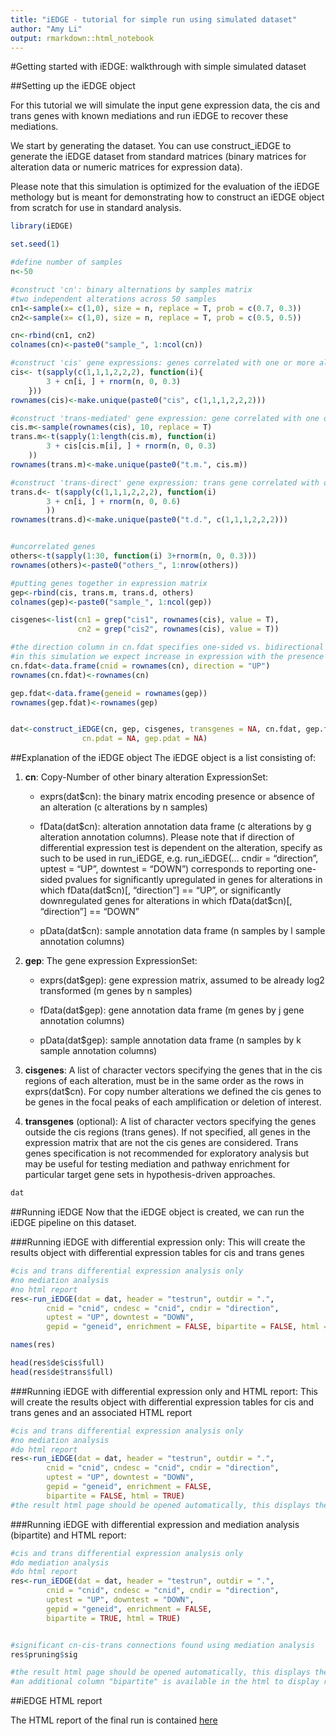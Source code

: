 ```yaml
---
title: "iEDGE - tutorial for simple run using simulated dataset"
author: "Amy Li"
output: rmarkdown::html_notebook
---
```

#Getting started with iEDGE: walkthrough with simple simulated dataset

##Setting up the iEDGE object

For this tutorial we will simulate the input gene expression data, the cis and trans genes with known mediations and run iEDGE to recover these mediations. 

We start by generating the dataset. You can use construct_iEDGE to generate the iEDGE dataset from standard matrices (binary matrices for alteration data or numeric matrices for expression data).  

Please note that this simulation is optimized for the evaluation of the iEDGE methology but is meant for demonstrating how to construct an iEDGE object from scratch for use in standard analysis.

```r

library(iEDGE)

set.seed(1)

#define number of samples
n<-50

#construct 'cn': binary alternations by samples matrix 
#two independent alterations across 50 samples
cn1<-sample(x= c(1,0), size = n, replace = T, prob = c(0.7, 0.3))
cn2<-sample(x= c(1,0), size = n, replace = T, prob = c(0.5, 0.5))

cn<-rbind(cn1, cn2)
colnames(cn)<-paste0("sample_", 1:ncol(cn))

#construct 'cis' gene expressions: genes correlated with one or more alterations in 'cn'
cis<- t(sapply(c(1,1,1,2,2,2), function(i){
		3 + cn[i, ] + rnorm(n, 0, 0.3)
	}))
rownames(cis)<-make.unique(paste0("cis", c(1,1,1,2,2,2)))

#construct 'trans-mediated' gene expression: gene correlated with one or more alteration in 'cn' and mediated through a cis gene
cis.m<-sample(rownames(cis), 10, replace = T)
trans.m<-t(sapply(1:length(cis.m), function(i)
		3 + cis[cis.m[i], ] + rnorm(n, 0, 0.3)
	))
rownames(trans.m)<-make.unique(paste0("t.m.", cis.m))

#construct 'trans-direct' gene expression: trans gene correlated with one or more alteration in 'cn' but not mediated through cis genes, this would be similar to construction of cis genes
trans.d<- t(sapply(c(1,1,1,2,2,2), function(i)
		3 + cn[i, ] + rnorm(n, 0, 0.6)
		))
rownames(trans.d)<-make.unique(paste0("t.d.", c(1,1,1,2,2,2)))


#uncorrelated genes
others<-t(sapply(1:30, function(i) 3+rnorm(n, 0, 0.3)))
rownames(others)<-paste0("others_", 1:nrow(others))

#putting genes together in expression matrix
gep<-rbind(cis, trans.m, trans.d, others)
colnames(gep)<-paste0("sample_", 1:ncol(gep))

cisgenes<-list(cn1 = grep("cis1", rownames(cis), value = T),
			   cn2 = grep("cis2", rownames(cis), value = T))

#the direction column in cn.fdat specifies one-sided vs. bidirectional p-values in differential test
#in this simulation we expect increase in expression with the presence of the alteration
cn.fdat<-data.frame(cnid = rownames(cn), direction = "UP")
rownames(cn.fdat)<-rownames(cn)

gep.fdat<-data.frame(geneid = rownames(gep))
rownames(gep.fdat)<-rownames(gep)


dat<-construct_iEDGE(cn, gep, cisgenes, transgenes = NA, cn.fdat, gep.fdat, 
				cn.pdat = NA, gep.pdat = NA)
```

##Explanation of the iEDGE object
The iEDGE object is a list consisting of:

1. **cn**: Copy-Number of other binary alteration ExpressionSet:

	+ exprs(dat\$cn): the binary matrix encoding presence or absence of an alteration (c alterations by n samples)

	+ fData(dat\$cn): alteration annotation data frame (c alterations by g alteration annotation columns). Please note that if direction of differential expression test is dependent on the alteration, specify as such to be used in run_iEDGE, e.g. run_iEDGE(... cndir = "direction", uptest = "UP", downtest = "DOWN") corresponds to reporting one-sided pvalues for significantly upregulated in genes for alterations in which fData(dat\$cn)[, "direction"] == "UP", or significantly downregulated genes for alterations in which fData(dat\$cn)[, "direction"] == "DOWN"

	+ pData(dat\$cn): sample annotation data frame (n samples by l sample annotation columns)

2. **gep**: The gene expression ExpressionSet:
	+ exprs(dat\$gep): gene expression matrix, assumed to be already log2 transformed (m genes by n samples)

	+ fData(dat\$gep): gene annotation data frame (m genes by j gene annotation columns)

	+ pData(dat\$gep): sample annotation data frame (n samples by k sample annotation columns)

3. **cisgenes**: A list of character vectors specifying the genes that in the cis regions of each alteration, must be in the same order as the rows in exprs(dat$cn). For copy number alterations we defined the cis genes to be genes in the focal peaks of each amplification or deletion of interest. 

4. **transgenes** (optional): A list of character vectors specifying the genes outside the cis regions (trans genes). If not specified, all genes in the expression matrix that are not the cis genes are considered. Trans genes specification is not recommended for exploratory analysis but may be useful for testing mediation and pathway enrichment for particular target gene sets in hypothesis-driven approaches. 

```r
dat

```

##Running iEDGE
Now that the iEDGE object is created, we can run the iEDGE pipeline on this dataset. 

###Running iEDGE with differential expression only: 
This will create the results object with differential expression tables for cis and trans genes
```r
#cis and trans differential expression analysis only
#no mediation analysis
#no html report
res<-run_iEDGE(dat = dat, header = "testrun", outdir = ".", 
		cnid = "cnid", cndesc = "cnid", cndir = "direction", 
		uptest = "UP", downtest = "DOWN",
		gepid = "geneid", enrichment = FALSE, bipartite = FALSE, html = FALSE)
```

```r
names(res)

head(res$de$cis$full)
head(res$de$trans$full)

```
###Running iEDGE with differential expression only and HTML report: 
This will create the results object with differential expression tables for cis and trans genes and an associated HTML report

```r
#cis and trans differential expression analysis only
#no mediation analysis
#do html report
res<-run_iEDGE(dat = dat, header = "testrun", outdir = ".", 
		cnid = "cnid", cndesc = "cnid", cndir = "direction", 
		uptest = "UP", downtest = "DOWN",
		gepid = "geneid", enrichment = FALSE, 
		bipartite = FALSE, html = TRUE)
#the result html page should be opened automatically, this displays the graphical view of results
```

###Running iEDGE with differential expression and mediation analysis (bipartite) and HTML report: 
```r
#cis and trans differential expression analysis only
#do mediation analysis
#do html report
res<-run_iEDGE(dat = dat, header = "testrun", outdir = ".", 
		cnid = "cnid", cndesc = "cnid", cndir = "direction", 
		uptest = "UP", downtest = "DOWN",
		gepid = "geneid", enrichment = FALSE, 
		bipartite = TRUE, html = TRUE)


#significant cn-cis-trans connections found using mediation analysis
res$pruning$sig

#the result html page should be opened automatically, this displays the graphical view of results
#an additional column "bipartite" is available in the html to display results of the mediation analysis

```

##iEDGE HTML report

The HTML report of the final run is contained [here](file:./testrun/html/index.html)